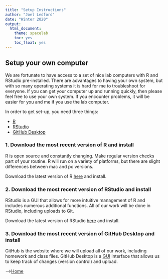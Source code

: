 ```yaml
---
title: "Setup Instructions"
author: "Joel Ledford"
date: "Winter 2020"
output:
  html_document:
    theme: spacelab
    toc: yes
    toc_float: yes
---
```


## Setup your own computer
We are fortunate to have access to a set of nice lab computers with R and RStudio pre-installed. There are advantages to having your own system, but with so many operating systems it is hard for me to troubleshoot for everyone. If you can get your computer up and running quickly, then please feel free to use your own system. If you encounter problems, it will be easier for you and me if you use the lab computer.  

In order to get set-up, you need three things:  

+ [R](https://www.r-project.org/)  
+ [RStudio](https://www.rstudio.com/)  
+ [GitHub Desktop](https://desktop.github.com/)

### 1. Download the most recent version of R and install
R is open source and constantly changing. Make regular version checks part of your routine. R will run on a variety of platforms, but there are slight differences between mac and pc versions.  

Download the latest version of R [here](https://www.r-project.org/) and install.

### 2. Download the most recent version of RStudio and install
RStudio is a GUI that allows for more intuitive management of R and includes numerous additional functions. All of our work will be done in RStudio, including uploads to Git.

Download the latest version of RStudio [here](https://www.rstudio.com/) and install.  

### 3. Download the most recent version of GitHub Desktop and install
GitHub is the website where we will upload all of our work, including homework and class files. GitHub Desktop is a [GUI](https://www.computerhope.com/jargon/g/gui.htm) interface that allows us to keep track of changes (version control) and upload.  

-->[Home](https://jmledford3115.github.io/datascibiol/)  